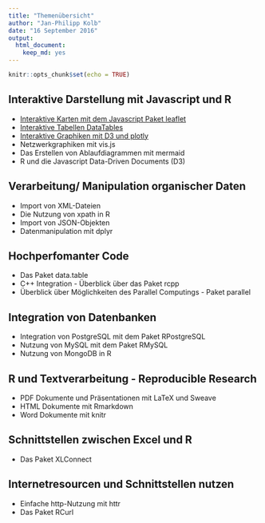 ```yaml
---
title: "Themenübersicht"
author: "Jan-Philipp Kolb"
date: "16 September 2016"
output: 
  html_document: 
    keep_md: yes
---
```


```r
knitr::opts_chunk$set(echo = TRUE)
```

## Interaktive Darstellung mit Javascript und R

-	[Interaktive Karten mit dem Javascript Paket leaflet](https://github.com/Japhilko/RInterfaces/blob/master/slides/leaflet.md)
-	[Interaktive Tabellen DataTables](https://github.com/Japhilko/RInterfaces/blob/master/slides/DataTables.md)
-	[Interaktive Graphiken mit D3 und plotly](https://github.com/Japhilko/RInterfaces/blob/master/slides/plotly.md)
-	Netzwerkgraphiken mit vis.js
-	Das Erstellen von Ablaufdiagrammen mit mermaid
-	R und die Javascript Data-Driven Documents (D3)

## Verarbeitung/ Manipulation organischer Daten
-	Import von XML-Dateien
-	Die Nutzung von xpath in R
-	Import von JSON-Objekten
-	Datenmanipulation mit dplyr

## Hochperfomanter Code
-	Das Paket data.table
-	C++ Integration - Überblick über das Paket rcpp
-	Überblick über Möglichkeiten des Parallel Computings - Paket parallel

## Integration von Datenbanken
-	Integration von PostgreSQL mit dem Paket 
RPostgreSQL
-	Nutzung von MySQL mit dem Paket RMySQL
-	Nutzung von MongoDB in R

## R und Textverarbeitung - Reproducible Research
-	PDF Dokumente und Präsentationen mit LaTeX und Sweave
-	HTML Dokumente mit Rmarkdown
-	Word Dokumente mit knitr

## Schnittstellen zwischen Excel und R
-	Das Paket XLConnect

## Internetresourcen und Schnittstellen nutzen
-	Einfache http-Nutzung mit httr
-	Das Paket RCurl
